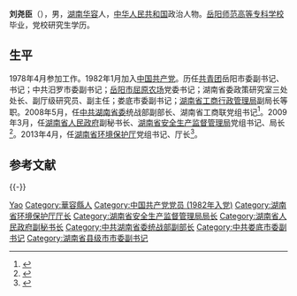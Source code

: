 {{Otheruses|other=名为刘尧臣的其他人物|刘尧臣}}

'''刘尧臣'''（{{bd|1957年|10月||catIdx=L刘}}），男，[[湖南|湖南]][[华容|华容]]人，[[中华人民共和国|中华人民共和国]]政治人物。[[岳阳师范高等专科学校|岳阳师范高等专科学校]]毕业，党校研究生学历。

== 生平 ==
1978年4月参加工作。1982年1月加入[[中国共产党|中国共产党]]。历任[[中國共產主義青年團|共青团]]岳阳市委副书记、书记；中共汨罗市委副书记；[[岳阳市|岳阳市]][[屈原农场|屈原农场]]党委书记；湖南省委政策研究室三处处长、副厅级研究员、副主任；娄底市委副书记；[[湖南省工商行政管理局|湖南省工商行政管理局]]副局长等职。2008年5月，任[[中共湖南省委|中共湖南省委]]统战部副部长、湖南省工商联党组书记<ref>{{Cite web |url=http://code.fabao365.com/law_139068.html |title=存档副本 |accessdate=2012-02-04 |archive-date=2016-03-04 |archive-url=https://web.archive.org/web/20160304102603/http://code.fabao365.com/law_139068.html |dead-url=no }}</ref>。2009年3月，任[[湖南省人民政府|湖南省人民政府]]副秘书长、[[湖南省安全生产监督管理局|湖南省安全生产监督管理局]]党组书记、局长<ref>{{cite web |url=http://www.xxgwy.com/Article-957.html |title=存档副本 |accessdate=2012年2月4日 |deadurl=yes |archiveurl=https://web.archive.org/web/20090401210034/http://www.xxgwy.com/Article-957.html |archivedate=2009年4月1日 |df= }}</ref>。2013年4月，任[[湖南省环境保护厅|湖南省环境保护厅]]党组书记、厅长<ref>{{cite web|accessdate=2016-08-28|url=http://www.thepaper.cn/newsDetail_forward_1519913|title=王一鸥任湖南省环保厅党组副书记，提名为厅长人选|publisher=澎湃新闻|archive-date=2019-07-26|archive-url=https://web.archive.org/web/20190726123155/http://www.thepaper.cn/newsDetail_forward_1519913|dead-url=no}}</ref>。

==参考文献==
{{Reflist}}

{{-}}
{{start box}}
{{s-gov|prc}}
{{s-before|[[蒋益民|蒋益民]]}}
{{s-title|[[湖南省环境保护厅|湖南省环境保护厅]]厅长|2013年4月－2016年9月}}
{{s-after|[[王一鸥|王一鸥]]}}
{{s-before|[[谢光祥|谢光祥]]}}
{{s-title|[[湖南省安全生产监督管理局|湖南省安全生产监督管理局]]局长|2009年3月－2013年4月}}
{{s-after|[[邓立佳|邓立佳]]}}
{{s-civ}}
{{s-before|[[郭树人|郭树人]]}}
{{s-title|[[湖南省工商界联合会|湖南省工商界联合会]]党组书记|2008年5月－2009年3月}}
{{s-after|[[崔永平|崔永平]]}}
{{s-before|[[徐宪平|徐宪平]]}}
{{s-title|[[中国共产主义青年团|中国共产主义青年团]]岳阳市委书记|1986年12月－1988年5月}}
{{s-after|[[郭光文|郭光文]]}}
{{end box}}

{{Authority control}}
{{DEFAULTSORT:liu yaochen}}
[[Category:刘姓|Yao]]
[[Category:華容縣人|Category:華容縣人]]
[[Category:中国共产党党员_(1982年入党)|Category:中国共产党党员 (1982年入党)]]
[[Category:湖南省环境保护厅厅长|Category:湖南省环境保护厅厅长]]
[[Category:湖南省安全生产监督管理局局长|Category:湖南省安全生产监督管理局局长]]
[[Category:湖南省人民政府副秘书长|Category:湖南省人民政府副秘书长]]
[[Category:中共湖南省委统战部副部长|Category:中共湖南省委统战部副部长]]
[[Category:中共娄底市委副书记|Category:中共娄底市委副书记]]
[[Category:湖南省县级市市委副书记|Category:湖南省县级市市委副书记]]

{{中华人民共和国官员小作品}}